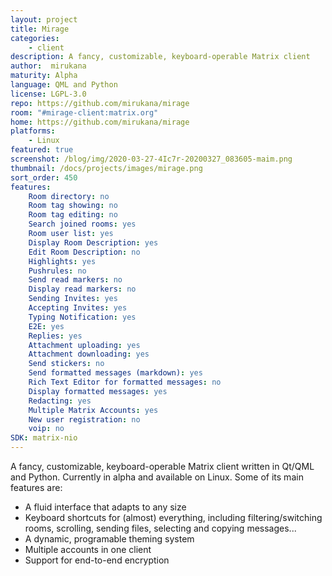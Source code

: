 ```yaml
---
layout: project
title: Mirage
categories: 
    - client
description: A fancy, customizable, keyboard-operable Matrix client
author:  mirukana
maturity: Alpha
language: QML and Python
license: LGPL-3.0 
repo: https://github.com/mirukana/mirage
room: "#mirage-client:matrix.org"
home: https://github.com/mirukana/mirage
platforms:
    - Linux
featured: true
screenshot: /blog/img/2020-03-27-4Ic7r-20200327_083605-maim.png
thumbnail: /docs/projects/images/mirage.png
sort_order: 450
features:
    Room directory: no
    Room tag showing: no
    Room tag editing: no
    Search joined rooms: yes
    Room user list: yes
    Display Room Description: yes
    Edit Room Description: no
    Highlights: yes
    Pushrules: no
    Send read markers: no
    Display read markers: no
    Sending Invites: yes
    Accepting Invites: yes
    Typing Notification: yes
    E2E: yes
    Replies: yes
    Attachment uploading: yes
    Attachment downloading: yes
    Send stickers: no
    Send formatted messages (markdown): yes
    Rich Text Editor for formatted messages: no
    Display formatted messages: yes
    Redacting: yes
    Multiple Matrix Accounts: yes
    New user registration: no
    voip: no
SDK: matrix-nio
---
```


A fancy, customizable, keyboard-operable Matrix client
written in Qt/QML and Python. Currently in alpha and available on Linux.
Some of its main features are:

* A fluid interface that adapts to any size
* Keyboard shortcuts for (almost) everything, including filtering/switching
  rooms, scrolling, sending files, selecting and copying messages...
* A dynamic, programable theming system
* Multiple accounts in one client
* Support for end-to-end encryption
